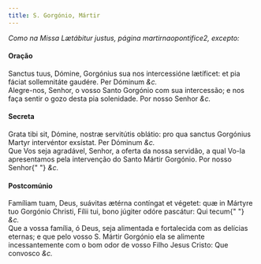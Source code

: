 ```yaml
---
title: S. Gorgónio, Mártir
---
```


<em>Como na Missa Lætábitur justus, página martirnaopontifice2, excepto:</em>

<h4 class="text-center">Oração</h4>
<div class="grid grid-cols-2 gap-5">
  <div class="col-6 dropcaps text-justify">
    Sanctus tuus, Dómine, Gorgónius sua nos intercessióne lætíficet: et pia
    fáciat sollemnitáte gaudére. Per Dóminum <em>&c.</em>
  </div>
  <div class="col-6 dropcaps text-justify">
    Alegre-nos, Senhor, o vosso Santo Gorgónio com sua intercessão; e nos faça
    sentir o gozo desta pia solenidade. Por nosso Senhor <em>&c.</em>
  </div>
</div>

<h4 class="text-center">Secreta</h4>
<div class="grid grid-cols-2 gap-5">
  <div class="col-6 dropcaps text-justify">
    Grata tibi sit, Dómine, nostræ servitútis oblátio: pro qua sanctus Gorgónius
    Martyr intervéntor exsístat. Per Dóminum <em>&c.</em>
  </div>
  <div class="col-6 dropcaps text-justify">
    Que Vos seja agradável, Senhor, a oferta da nossa servidão, a qual Vo-la
    apresentamos pela intervenção do Santo Mártir Gorgónio. Por nosso Senhor{" "}
    <em>&c.</em>
  </div>
</div>

<h4 class="text-center">Postcomúnio</h4>
<div class="grid grid-cols-2 gap-5">
  <div class="col-6 dropcaps text-justify">
    Famíliam tuam, Deus, suávitas ætérna contíngat et végetet: quæ in Mártyre
    tuo Gorgónio Christi, Fílii tui, bono júgiter odóre pascátur: Qui tecum{" "}
    <em>&c.</em>
  </div>
  <div class="col-6 dropcaps text-justify">
    Que a vossa família, ó Deus, seja alimentada e fortalecida com as delícias
    eternas; e que pelo vosso S. Mártir Gorgónio ela se alimente incessantemente
    com o bom odor de vosso Filho Jesus Cristo: Que convosco <em>&c.</em>
  </div>
</div>
